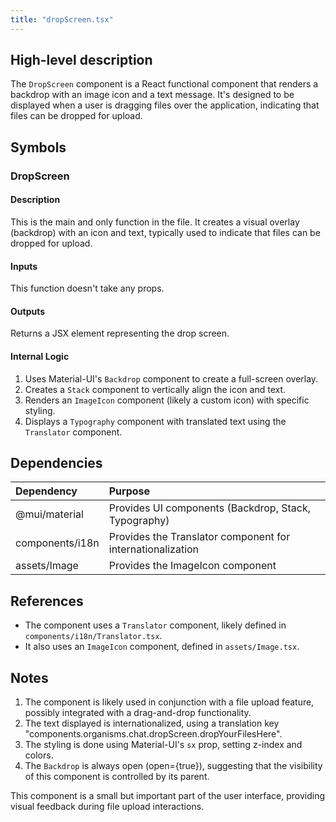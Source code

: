 ```yaml
---
title: "dropScreen.tsx"
---
```


## High-level description
The `DropScreen` component is a React functional component that renders a backdrop with an image icon and a text message. It's designed to be displayed when a user is dragging files over the application, indicating that files can be dropped for upload.

## Symbols

### DropScreen
#### Description
This is the main and only function in the file. It creates a visual overlay (backdrop) with an icon and text, typically used to indicate that files can be dropped for upload.

#### Inputs
This function doesn't take any props.

#### Outputs
Returns a JSX element representing the drop screen.

#### Internal Logic
1. Uses Material-UI's `Backdrop` component to create a full-screen overlay.
2. Creates a `Stack` component to vertically align the icon and text.
3. Renders an `ImageIcon` component (likely a custom icon) with specific styling.
4. Displays a `Typography` component with translated text using the `Translator` component.

## Dependencies
| Dependency | Purpose |
|:-----------|:--------|
| @mui/material | Provides UI components (Backdrop, Stack, Typography) |
| components/i18n | Provides the Translator component for internationalization |
| assets/Image | Provides the ImageIcon component |

## References
- The component uses a `Translator` component, likely defined in `components/i18n/Translator.tsx`.
- It also uses an `ImageIcon` component, defined in `assets/Image.tsx`.

## Notes
1. The component is likely used in conjunction with a file upload feature, possibly integrated with a drag-and-drop functionality.
2. The text displayed is internationalized, using a translation key "components.organisms.chat.dropScreen.dropYourFilesHere".
3. The styling is done using Material-UI's `sx` prop, setting z-index and colors.
4. The `Backdrop` is always open (open={true}), suggesting that the visibility of this component is controlled by its parent.

This component is a small but important part of the user interface, providing visual feedback during file upload interactions.